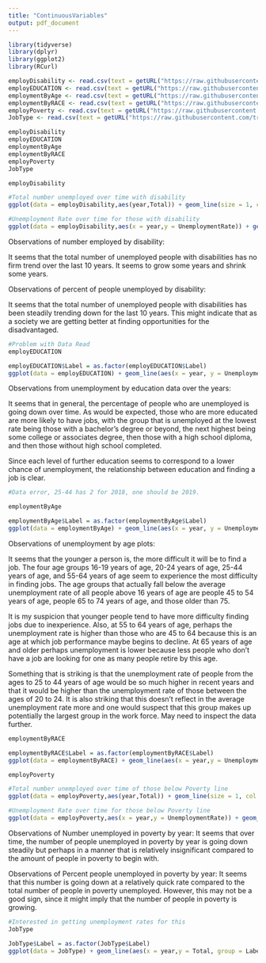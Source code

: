 ```yaml
---
title: "ContinuousVariables"
output: pdf_document
---
```


```r
library(tidyverse)
library(dplyr)
library(ggplot2)
library(RCurl)
```

```r

employDisability <- read.csv(text = getURL("https://raw.githubusercontent.com/tracy3057/STAT5702_NYC_Employment_Analysis/main/DataPreprocessing/Data/employment/employDisability.csv"))
employEDUCATION <- read.csv(text = getURL("https://raw.githubusercontent.com/tracy3057/STAT5702_NYC_Employment_Analysis/main/DataPreprocessing/Data/employment/employEDUCATION.csv"))
employmentByAge <- read.csv(text = getURL("https://raw.githubusercontent.com/tracy3057/STAT5702_NYC_Employment_Analysis/main/DataPreprocessing/Data/employment/employmentByAge.csv"))
employmentByRACE <- read.csv(text = getURL("https://raw.githubusercontent.com/tracy3057/STAT5702_NYC_Employment_Analysis/main/DataPreprocessing/Data/employment/employmentByRACE.csv"))
employPoverty <- read.csv(text = getURL("https://raw.githubusercontent.com/tracy3057/STAT5702_NYC_Employment_Analysis/main/DataPreprocessing/Data/employment/employPoverty.csv"))
JobType <- read.csv(text = getURL("https://raw.githubusercontent.com/tracy3057/STAT5702_NYC_Employment_Analysis/main/DataPreprocessing/Data/employment/JobType.csv"))
```

```r
employDisability 
employEDUCATION 
employmentByAge 
employmentByRACE 
employPoverty
JobType 
```
```r
employDisability

#Total number unemployed over time with disability
ggplot(data = employDisability,aes(year,Total)) + geom_line(size = 1, col = 'black') + xlab('Year') + ylab('Number Unemployed') + scale_x_continuous(breaks = seq(2010,2019)) + geom_point(size = 2.5, col = 'royalblue3')

#Unemployment Rate over time for those with disability
ggplot(data = employDisability,aes(x = year,y = UnemploymentRate)) + geom_line(size = 1, col = 'black') + xlab('Year') + ylab('Unemployment (Percent)') + scale_x_continuous(breaks = seq(2010,2019)) + scale_y_continuous(breaks = seq(20,0)) + geom_point(size = 2.5, col = 'royalblue3')
```
Observations of number employed by disability:

It seems that the total number of unemployed people with disabilities has no firm trend over the last 10 years. It seems to grow some years and shrink some years. 

Observations of percent of people unemployed by disability:

It seems that the total number of unemployed people with disabilities has been steadily trending down for the last 10 years. This might indicate that as a society we are getting better at finding opportunities for the disadvantaged.


```r
#Problem with Data Read
employEDUCATION

employEDUCATION$Label = as.factor(employEDUCATION$Label)
ggplot(data = employEDUCATION) + geom_line(aes(x = year, y = UnemploymentRate, group = Label, colour = Label),size = 1) + xlab('Year') + ylab('Unemployment (Percent)') + scale_x_continuous(breaks = seq(2010,2019)) + scale_y_continuous(breaks = seq(20,0)) 
```
Observations from unemployment by education data over the years:

It seems that in general, the percentage of people who are unemployed is going down over time. As would be expected, those who are more educated are more likely to have jobs, with the group that is unemployed at the lowest rate being those with a bachelor's degree or beyond, the next highest being some college or associates degree, then those with a high school diploma, and then those without high school completed.

Since each level of further education seems to correspond to a lower chance of unemployment, the relationship between education and finding a job is clear.

```r
#Data error, 25-44 has 2 for 2018, one should be 2019.

employmentByAge

employmentByAge$Label = as.factor(employmentByAge$Label)
ggplot(data = employmentByAge) + geom_line(aes(x = year, y = UnemploymentRate, group = Label, colour = Label),size = 1) + xlab('Year') + ylab('Unemployment (Percent)') + scale_x_continuous(breaks = seq(2010,2019)) 
```
Observations of unemployment by age plots:

It seems that the younger a person is, the more difficult it will be to find a job. The four age groups  16-19 years of age, 20-24 years of age, 25-44 years of age, and 55-64 years of age seem to experience the most difficulty in finding jobs. The age groups that actually fall below the average unemployment rate of all people above 16 years of age are people 45 to 54 years of age, people 65 to 74 years of age, and those older than 75. 

It is my suspicion that younger people tend to have more difficulty finding jobs due to inexperience. Also, at 55 to 64 years of age, perhaps the unemployment rate is higher than those who are 45 to 64 because this is an age at which job performance maybe begins to decline. At 65 years of age and older perhaps unemployment is lower because less people who don't have a job are looking for one as many people retire by this age.

Something that is striking is that the unemployment rate of people from the ages to 25 to 44 years of age would be so much higher in recent years and that it would be higher than the unemployment rate of those between the ages of 20 to 24. It is also striking that this doesn't reflect in the average unemployment rate more and one would suspect that this group makes up potentially the largest group in the work force. May need to inspect the data further.

```r
employmentByRACE

employmentByRACE$Label = as.factor(employmentByRACE$Label)
ggplot(data = employmentByRACE) + geom_line(aes(x = year,y = UnemploymentRate, group = Label, colour = Label), size = 1) + xlab('Year') + ylab('Unemployment (Percent)') + scale_x_continuous(breaks = seq(2010,2019)) 
```

```r
employPoverty

#Total number unemployed over time of those below Poverty line
ggplot(data = employPoverty,aes(year,Total)) + geom_line(size = 1, col = 'black') + xlab('Year') + ylab('Number Unemployed') + scale_x_continuous(breaks = seq(2010,2019)) + geom_point(size = 2.5, col = 'royalblue3') + ylim(0,1800000)

#Unemployment Rate over time for those below Poverty line
ggplot(data = employPoverty,aes(x = year,y = UnemploymentRate)) + geom_line(size = 1, col = 'black') + xlab('Year') + ylab('Unemployment (Percent)') + scale_x_continuous(breaks = seq(2010,2019)) + geom_point(size = 2.5, col = 'royalblue3') + ylim(0,35)
```
Observations of Number unemployed in poverty by year:
It seems that over time, the number of people unemployed in poverty by year is going down steadily but perhaps in a manner that is relatively insignificant compared to the amount of people in poverty to begin with.

Observations of Percent people unemployed in poverty by year:
It seems that this number is going down at a relatively quick rate compared to the total number of people in poverty unemployed. However, this may not be a good sign, since it might imply that the number of people in poverty is growing.

```r
#Interested in getting unemployment rates for this 
JobType

JobType$Label = as.factor(JobType$Label)
ggplot(data = JobType) + geom_line(aes(x = year,y = Total, group = Label, colour = Label), size = 1) + xlab('Year') + ylab('Number unemployed') + ylim(0,1250000) + scale_x_continuous(breaks = seq(2010,2019))

```